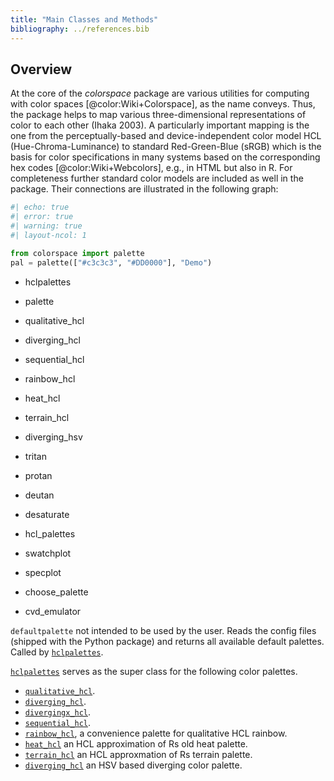 ```yaml
---
title: "Main Classes and Methods"
bibliography: ../references.bib
---
```


## Overview

At the core of the *colorspace* package are various utilities for computing with
color spaces [@color:Wiki+Colorspace], as the name conveys. Thus, the package helps to
map various three-dimensional representations of color to each other (Ihaka
2003). A particularly important mapping is the one from the perceptually-based
and device-independent color model HCL (Hue-Chroma-Luminance) to standard
Red-Green-Blue (sRGB) which is the basis for color specifications in many
systems based on the corresponding hex codes [@color:Wiki+Webcolors], e.g., in HTML
but also in R. For completeness further standard color models are included as
well in the package. Their connections are illustrated in the following graph:

```python
#| echo: true
#| error: true
#| warning: true
#| layout-ncol: 1

from colorspace import palette
pal = palette(["#c3c3c3", "#DD0000"], "Demo")
```


* hclpalettes
* palette
* qualitative_hcl
* diverging_hcl
* sequential_hcl
* rainbow_hcl
* heat_hcl
* terrain_hcl
* diverging_hsv

* tritan
* protan
* deutan
* desaturate

* hcl_palettes
* swatchplot
* specplot
* choose_palette
* cvd_emulator



`defaultpalette` not intended to be used by the user.
Reads the config files (shipped with the Python package) and returns all available
default palettes. Called by [`hclpalettes`](../man/colorspace.palettes.hclpalettes.qmd).

[`hclpalettes`](../man/colorspace.palettes.hclpalettes.qmd) serves as the super
class for the following color palettes.

* [`qualitative_hcl`](../man/colorspace.palettes.qualitative_hcl.qmd).
* [`diverging_hcl`](../man/colorspace.palettes.diverging_hcl.qmd).
* [`divergingx_hcl`](../man/colorspace.palettes.divergingx_hcl.qmd).
* [`sequential_hcl`](../man/colorspace.palettes.sequential_hcl.qmd).
* [`rainbow_hcl`](../man/colorspace.palettes.rainbow_hcl.qmd), a convenience palette for qualitative HCL rainbow.
* [`heat_hcl`](../man/colorspace.palettes.heat_hcl.qmd) an HCL approximation of Rs old heat palette.
* [`terrain_hcl`](../man/colorspace.palettes.terrain_hcl.qmd) an HCL approxmation of Rs terrain palette.
* [`diverging_hcl`](../man/colorspace.palettes.diverging_hsv.qmd) an HSV based diverging color palette.

